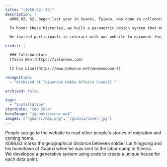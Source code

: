 ```yaml
---
title: "(4066.62, 62)"
description: |
  4066.62, 62, began last year in Guanxi, Taiwan, was done in collaboration with local Taiwanese artists and researchers. We were invited to create a cultural memory monument for my hometown back in Guansi, Taiwan. We uncovered the story of Hakka soldiers who were forced to join the military during WWII who were conscripted in the Japanese military, later captured by the Soviet Union. After the war, they returned home to a politically transformed Taiwan, struggling with questions of identy and belonging.

  To honor these histories, we built a parametric design system that marks each migration with a deformed house, and ask how does the shape of the home gradually change through each departure?

  We invited participants to interact with our website to document their journey of leaving and coming home by inputting these data and sharing their personal stories. Each data point will then be fed into the parametric system and added to a collection of uniquely generated deformed houses on the website. These data will also be uploaded to the cloud as morse code and captured by the physical installation in Guanxi, presented in continuously flashing telegraphic signals.

credit: |

  ### Collaborators
  [Yalan Wen](https://yalanwen.com)

  [I hao Liao](https://www.behance.net/onemoooooor?)

recognition:
  - "Archived at Taiwanese Hakka Affairs Council "

archived: false

tags:
  - "Installation"
startDate: "Sep 2024"
heroImage: "/guansi/scene.mp4"
images: ["/guansi/map.png", "/guansi/cover.jpg"]
---
```



<div>
  <Media src="/guansi/guansi.png" isVideo={false} />
</div>

<div>
  <Media src="/guansi/website.mp4" isVideo={true} />
  People can go to the website to read other people's stories of migration and
  coming home.
</div>

<div>
  <Media src="/guansi/exhibition1.jpg" isVideo={false} />

</div>

<div>
  <Media src="/guansi/research.jpg" isVideo={false} />
  4066.62 marks the geographical distance between soldier Lai Xingyang and his
  hometown of Guanxi when he was sent to the labor camp in Siberia.
</div>

<div>
  <Media src="/guansi/code.mp4" isVideo={true} />
  We developed a generative system using code to create a unique house for each
  data point.
</div>

<div>
  <Media src="/guansi/data.mp4" isVideo={true} />
</div>

<div>
  <Media src="/guansi/exhibition2.jpg" isVideo={false} />
</div>

<div>
  <Media src="/guansi/installation.mp4" isVideo={true} />
</div>

<Media src="/guansi/process.jpg" isVideo={false} />

<div>
  <Media src="/guansi/process-2.mp4" isVideo={true} />
</div>
